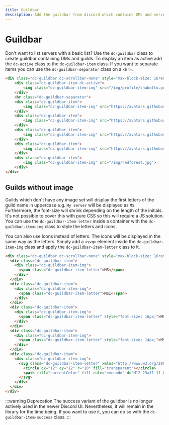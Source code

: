 ```yaml
---
title: Guildbar
description: Add the guildbar from discord which contains DMs and servers.
---
```



# Guildbar

Don't want to list servers with a basic list? Use the `dc-guildbar` class to create guildbar containing DMs and guilds. To
display an item as active add the `dc-active` class to the `dc-guildbar-item` class. If you want to separate items you
can use the `dc-guildbar-separator` class on a `<hr>`.

<CodePreview>
  <GuildbarExample/>
</CodePreview>

```html
<div class="dc-guildbar dc-scrollbar-none" style="max-block-size: 16rem;">
    <div class="dc-guildbar-item dc-active">
        <img class="dc-guildbar-item-img" src="/img/profile/shabotto.png">
    </div>
    <hr class="dc-guildbar-separator">
    <div class="dc-guildbar-item">
        <img class="dc-guildbar-item-img" src="https://avatars.githubusercontent.com/u/62764562?v=4">
    </div>
    <div class="dc-guildbar-item">
        <img class="dc-guildbar-item-img" src="https://avatars.githubusercontent.com/u/150550776?v=4">
    </div>
    <div class="dc-guildbar-item">
        <img class="dc-guildbar-item-img" src="https://avatars.githubusercontent.com/u/63116530?v=4">
    </div>
    <div class="dc-guildbar-item">
        <img class="dc-guildbar-item-img" src="https://avatars.githubusercontent.com/u/132844639?v=4">
    </div>
    <div class="dc-guildbar-item">
        <img class="dc-guildbar-item-img" src="/img/redforest.jpg">
    </div>
</div>
```

## Guilds without image

Guilds which don't have any image set will display the first letters of the guild name in uppercase e.g. `My server`
will be displayed as `MS`. Furthermore, the font-size will shrink depending on the length of the initials. It's not
possible to cover this with pure CSS so this will require a JS solution. You can use the `dc-guildbar-item-letter` inside
a container with the `dc-guildbar-item-img` class to style the letters and icons.

You can also use Icons instead of letters. The icons will be displayed in the same way as the letters. Simply add a
`<svg>` element inside the `dc-guildbar-item-img` class and apply the `dc-guildbar-item-letter` class to it.

<CodePreview>
  <GuildbarLetterExample />
</CodePreview>

```html
<div class="dc-guildbar dc-scrollbar-none" style="max-block-size: 16rem;">
  <div class="dc-guildbar-item">
    <div class="dc-guildbar-item-img">
      <span class="dc-guildbar-item-letter">MS</span>
    </div>
  </div>
  <div class="dc-guildbar-item">
    <div class="dc-guildbar-item-img">
      <span class="dc-guildbar-item-letter">MSI</span>
    </div>
  </div>
  <div class="dc-guildbar-item">
    <div class="dc-guildbar-item-img">
      <span class="dc-guildbar-item-letter" style="font-size: 16px;">MSIT</span>
    </div>
  </div>
  <div class="dc-guildbar-item">
    <div class="dc-guildbar-item-img">
      <span class="dc-guildbar-item-letter" style="font-size: 14px;">MSITL</span>
    </div>
  </div>
  <div class="dc-guildbar-item">
    <div class="dc-guildbar-item-img">
      <svg class="dc-guildbar-item-letter" xmlns="http://www.w3.org/2000/svg" width="20" height="20" viewBox="0 0 24 24">
        <circle cx="12" cy="12" r="10" fill="transparent"></circle>
        <path fill="currentColor" fill-rule="evenodd" d="M12 23a11 11 0 1 0 0-22 11 11 0 0 0 0 22Zm0-17a1 1 0 0 1 1 1v4h4a1 1 0 1 1 0 2h-4v4a1 1 0 1 1-2 0v-4H7a1 1 0 1 1 0-2h4V7a1 1 0 0 1 1-1Z" clip-rule="evenodd"></path>
      </svg>
    </div>
  </div>
</div>
```

:::warning Deprecation
The success variant of the guildbar is no longer actively used in the newer Discord UI. Nevertheless, it will remain in
the library for the time being. If you want to use it, you can do so with the `dc-guildbar-item-success` class.
:::
